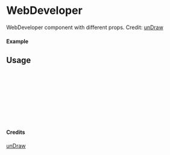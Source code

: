 
<Meta of={WebDeveloper} title="unDraw/WebDeveloper" />

# WebDeveloper

WebDeveloper component with different props.
Credit: [unDraw](https://undraw.co/illustrations)

#### Example

<Canvas of={WebDeveloper.Primary} />

## Usage

```ts
import { WebDeveloper } from "yadl-ui";

const Example = () => {
  return (
      <WebDeveloper />
  );
};

export default Example;
```

#### Credits
[unDraw](https://undraw.co/illustrations)
